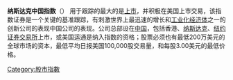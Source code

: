 {{unreferenced|time=2012-02-01T03:37:08+00:00}}
{{粗劣翻译|time=2012-02-01T03:37:08+00:00}}
'''纳斯达克中国指数'''（{{lang|en|NASDAQ China Index}}） 用于跟踪的最大的是[[上市|上市]]，并积极在美国上市交易，该指数证券是一个关键的基准跟踪，有刺激世界上最迅速的增长和[[工业化|工业化]][[经济体|经济体]]之一的创新公司的表现中国公司的表现。公司总部设在[[中国|中国]]，包括香港、[[纳斯达克|纳斯达克]]、[[纽约证券交易所|纽约证券交易所]]上市，或美国运通是纳入指数的资格；股票必须也有最低200万美元的全球市场的资本，最低平均日报美国100,000股交易量，和每股3.00美元的最低价格。

[[Category:股市指數|Category:股市指數]]